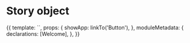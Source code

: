 
<Meta title="MDX|Welcome" />

# Story object

<Story name="to storybook" height="300px">
  {{
    template: `<storybook-welcome-component (showApp)="showApp()"></storybook-welcome-component>`,
    props: {
      showApp: linkTo('Button'),
    },
    moduleMetadata: {
      declarations: [Welcome],
    },
  }}
</Story>

